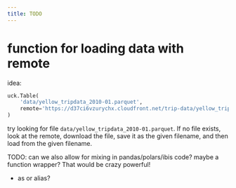 ```yaml
---
title: TODO
---
```


# function for loading data with remote

idea:

```python
uck.Table(
    'data/yellow_tripdata_2010-01.parquet',
    remote='https://d37ci6vzurychx.cloudfront.net/trip-data/yellow_tripdata_2010-01.parquet',
)
```

try looking for file `data/yellow_tripdata_2010-01.parquet`. If no file exists, look at the remote, download the file, save it as the given filename, and then load from the given filename.


TODO: can we also allow for mixing in pandas/polars/ibis code? maybe a function wrapper? That would be crazy powerful!


- as or alias?
